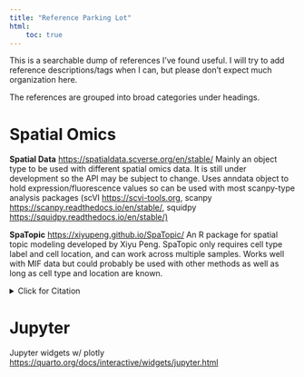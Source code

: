 ```yaml
---
title: "Reference Parking Lot"
html:
    toc: true
---
```


This is a searchable dump of references I've found useful. I will try to add reference descriptions/tags when I can, but please don't expect much organization here. 

The references are grouped into broad categories under headings. 

# Spatial Omics

**Spatial Data** <https://spatialdata.scverse.org/en/stable/> Mainly an object type to be used with different spatial omics data. It is still under development so the API may be subject to change. Uses anndata object to hold expression/fluorescence values so can be used with most scanpy-type analysis packages (scVI <https://scvi-tools.org>, scanpy <https://scanpy.readthedocs.io/en/stable/>, squidpy <https://squidpy.readthedocs.io/en/stable/)>

**SpaTopic** <https://xiyupeng.github.io/SpaTopic/> An R package for spatial topic modeling developed by Xiyu Peng. SpaTopic only requires cell type label and cell location, and can work across multiple samples. Works well with MIF data but could probably be used with other methods as well as long as cell type and location are known. 

<details>
<summary> Click for Citation </summary>
Peng, X., Smithy, J.W., Yosofvand, M. et al. Scalable topic modelling decodes spatial tissue architecture for large-scale multiplexed imaging analysis. Nat Commun 16, 6619 (2025). https://doi.org/10.1038/s41467-025-61821-y
</details>

# Jupyter
Jupyter widgets w/ plotly <https://quarto.org/docs/interactive/widgets/jupyter.html>